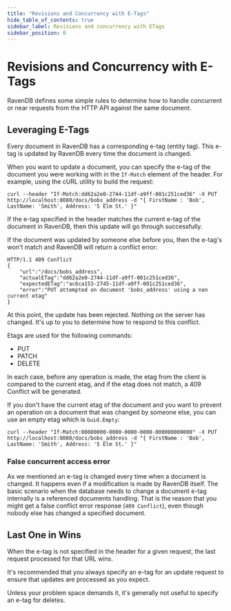 ```yaml
---
title: "Revisions and Concurrency with E-Tags"
hide_table_of_contents: true
sidebar_label: Revisions and concurrency with ETags
sidebar_position: 0
---
```



# Revisions and Concurrency with E-Tags

RavenDB defines some simple rules to determine how to handle concurrent or near requests from the HTTP API against the same document. 

## Leveraging E-Tags

Every document in RavenDB has a corresponding e-tag (entity tag). This e-tag is updated by RavenDB every time the document is changed.

When you want to update a document, you can specify the e-tag of the document you were working with in the `If-Match` element of the header. For example, using the cURL utility to build the request: 

```plain 
curl --header "If-Match:dd62a2e0-2744-11df-a9ff-001c251ced36" -X PUT http://localhost:8080/docs/bobs_address -d "{ FirstName : 'Bob', LastName: 'Smith', Address: '5 Elm St.' }"
```

If the e-tag specified in the header matches the current e-tag of the document in RavenDB, then this update will go through successfully.

If the document was updated by someone else before you, then the e-tag's won't match and RavenDB will return a conflict error: 

```plain 
HTTP/1.1 409 Conflict
{
	"url":"/docs/bobs_address",
	"actualETag":"dd62a2e0-2744-11df-a9ff-001c251ced36",
	"expectedETag":"ac6ca153-2745-11df-a9ff-001c251ced36",
	"error":"PUT attempted on document 'bobs_address' using a non current etag"
}
```

At this point, the update has been rejected. Nothing on the server has changed. It's up to you to determine how to respond to this conflict.

Etags are used for the following commands:

* PUT
* PATCH
* DELETE

In each case, before any operation is made, the etag from the client is compared to the current etag, and if the etag does not match, a 409 Conflict will be generated.

If you don't have the current etag of the document and you want to prevent an operation on a document that was changed by someone else, you can use an empty etag which is `Guid.Empty`:

```plain 
curl --header "If-Match:00000000-0000-0000-0000-000000000000" -X PUT http://localhost:8080/docs/bobs_address -d "{ FirstName : 'Bob', LastName: 'Smith', Address: '5 Elm St.' }"
```

### False concurrent access error

As we mentioned an e-tag is changed every time when a document is changed. It happens even if a modification is made by RavenDB itself. 
The basic scenario when the database needs to change a document e-tag internally is a referenced documents handling. 
That is the reason that you might get a false conflict error response (`409 Conflict`), even though nobody else has changed a specified document.

## Last One in Wins

When the e-tag is not specified in the header for a given request, the last request processed for that URL wins.

It's recommended that you always specify an e-tag for an update request to ensure that updates are processed as you expect.

Unless your problem space demands it, it's generally not useful to specify an e-tag for deletes.